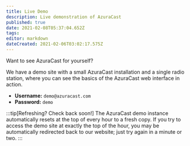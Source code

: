```yaml
---
title: Live Demo
description: Live demonstration of AzuraCast
published: true
date: 2021-02-08T05:37:04.652Z
tags: 
editor: markdown
dateCreated: 2021-02-06T03:02:17.575Z
---
```



Want to see AzuraCast for yourself?

We have a demo site with a small AzuraCast installation and a single radio station, where you can see the basics of the AzuraCast web interface in action.

<LinkCard title="AzuraCast Demo" href="https://demo.azuracast.com/" target="_blank" />

 - **Username:** `demo@azuracast.com`
 - **Password:** `demo`

:::tip[Refreshing? Check back soon!]
The AzuraCast demo instance automatically resets at the top of every hour to a fresh copy. If you try to access the demo site at exactly the top of the hour, you may be automatically redirected back to our website; just try again in a minute or two.
:::
